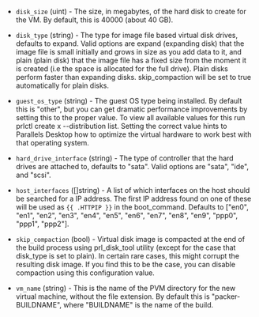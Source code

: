<!-- Code generated from the comments of the Config struct in builder/parallels/iso/builder.go; DO NOT EDIT MANUALLY -->

- `disk_size` (uint) - The size, in megabytes, of the hard disk to create
  for the VM. By default, this is 40000 (about 40 GB).

- `disk_type` (string) - The type for image file based virtual disk drives,
  defaults to expand. Valid options are expand (expanding disk) that the
  image file is small initially and grows in size as you add data to it, and
  plain (plain disk) that the image file has a fixed size from the moment it
  is created (i.e the space is allocated for the full drive). Plain disks
  perform faster than expanding disks. skip_compaction will be set to true
  automatically for plain disks.

- `guest_os_type` (string) - The guest OS type being installed. By default
  this is "other", but you can get dramatic performance improvements by
  setting this to the proper value. To view all available values for this run
  prlctl create x --distribution list. Setting the correct value hints to
  Parallels Desktop how to optimize the virtual hardware to work best with
  that operating system.

- `hard_drive_interface` (string) - The type of controller that the hard
  drives are attached to, defaults to "sata". Valid options are "sata", "ide",
  and "scsi".

- `host_interfaces` ([]string) - A list of which interfaces on the
  host should be searched for a IP address. The first IP address found on one
  of these will be used as `{{ .HTTPIP }}` in the boot_command. Defaults to
  ["en0", "en1", "en2", "en3", "en4", "en5", "en6", "en7", "en8", "en9",
  "ppp0", "ppp1", "ppp2"].

- `skip_compaction` (bool) - Virtual disk image is compacted at the end of
  the build process using prl_disk_tool utility (except for the case that
  disk_type is set to plain). In certain rare cases, this might corrupt
  the resulting disk image. If you find this to be the case, you can disable
  compaction using this configuration value.

- `vm_name` (string) - This is the name of the PVM directory for the new
  virtual machine, without the file extension. By default this is
  "packer-BUILDNAME", where "BUILDNAME" is the name of the build.
